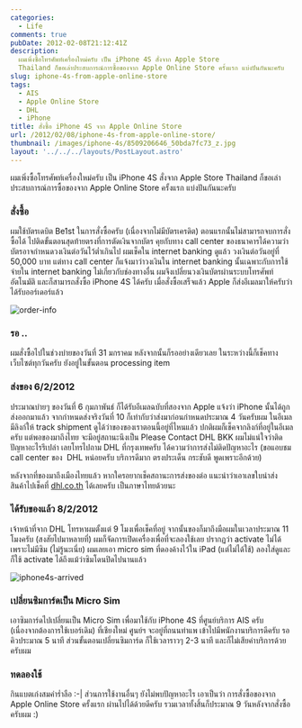 ```yaml
---
categories:
  - Life
comments: true
pubDate: 2012-02-08T21:12:41Z
description:
  ผมเพิ่งซื้อโทรศัพท์เครื่องใหม่ครับ เป็น iPhone 4S สั่งจาก Apple Store
  Thailand ก็ขอเล่าประสบการณ์การซื้อของจาก Apple Online Store ครั้งแรก แบ่งปันกันนะครับ
slug: iphone-4s-from-apple-online-store
tags:
  - AIS
  - Apple Online Store
  - DHL
  - iPhone
title: สั่งซื้อ iPhone 4S จาก Apple Online Store
url: /2012/02/08/iphone-4s-from-apple-online-store/
thumbnail: /images/iphone-4s/8509206646_50bda7fc73_z.jpg
layout: '../../../layouts/PostLayout.astro'
---
```


ผมเพิ่งซื้อโทรศัพท์เครื่องใหม่ครับ เป็น iPhone 4S สั่งจาก Apple Store Thailand ก็ขอเล่าประสบการณ์การซื้อของจาก Apple Online Store ครั้งแรก แบ่งปันกันนะครับ

### สั่งซื้อ

ผมใช้บัตรเดบิต Be1st ในการสั่งซื้อครับ (เนื่องจากไม่มีบัตรเครดิต) ตอนแรกนั้นไม่สามารถจบการสั่งซื้อได้ ไปติดขั้นตอนสุดท้ายตรงที่การตัดเงินจากบัตร คุยกับทาง call center ของธนาคารได้ความว่า บัตรอาจกำหนดวงเงินต่อวันไว้ต่ำเกินไป ผมเช็คใน internet banking ดูแล้ว วงเงินต่อวันอยู่ที่ 50,000 บาท แต่ทาง call center ก็แจ้งมาว่าวงเงินใน internet banking นั้นเฉพาะกับการใช้จ่ายใน internet banking ไม่เกี่ยวกับช่องทางอื่น ผมจึงเปลี่ยนวงเงินบัตรผ่านระบบโทรศัพท์อัตโนมัติ และก็สามารถสั่งซื้อ iPhone 4S ได้ครับ เมื่อสั่งซื้อเสร็จแล้ว Apple ก็ส่งอีเมลมาให้ครับว่าได้รับออร์เดอร์แล้ว

![order-info](/images/iphone-4s/8509202756_971741b7ee_z.jpg)

### รอ ..

ผมสั่งซื้อไปในช่วงบ่ายของวันที่ 31 มกราคม หลังจากนั้นก็รออย่างเดียวเลย ในระหว่างนี้ก็เช็คทางเว็บไซต์ทุกวันครับ ยังอยู่ในขั้นตอน processing item

### ส่งของ 6/2/2012

ประมาณบ่ายๆ ของวันที่ 6 กุมภาพันธ์ ก็ได้รับอีเมลฉบับที่สองจาก Apple แจ้งว่า iPhone นั้นได้ถูกส่งออกมาแล้ว จากกำหนดส่งจริงวันที่ 10 ก็เท่ากับว่าส่งมาก่อนกำหนดประมาณ 4 วันครับผม ในอีเมลมีลิงก์ให้ track shipment ดูได้ว่าของของเราตอนนี้อยู่ที่ไหนแล้ว ปกติผมก็เช็คจากลิงก์ที่อยู่ในอีเมลครับ แต่พอของมาถึงไทย จะมีอยู่สถานะนึงเป็น Please Contact DHL BKK ผมไม่แน่ใจว่าติดปัญหาอะไรรึเปล่า เลยโทรไปถาม DHL ที่กรุงเทพครับ ได้ความว่าการส่งไม่ติดปัญหาอะไร (ขอแอบชม call center ของ  DHL หน่อยครับ บริการดีมาก ตรงประเด็น กระชับดี พูดเพราะอีกด้วย)

หลังจากที่ของมาถึงเมืองไทยแล้ว หากใครอยากเช็คสถานะการส่งของต่อ แนะนำว่าเอาเลขใบนำส่งสินค้าไปเช็คที่ [dhl.co.th](https://www.dhl.co.th) ได้เลยครับ เป็นภาษาไทยด้วยนะ

### ได้รับของแล้ว 8/2/2012

เจ้าหน้าที่จาก DHL โทรหาผมตั้งแต่ 9 โมงเพื่อเช็คที่อยู่ จากนั้นของก็มาถึงมือผมในเวลาประมาณ 11 โมงครับ (สงสัยไปมาหลายที่) ผมก็จัดการเปิดเครื่องเพื่อที่จะลองใช้เลย ปรากฏว่า activate ไม่ได้เพราะไม่มีซิม (ไม่รู้นะเนี่ย) ผมเลยเอา micro sim ที่ดองค้างไว้ใน iPad (แต่ไม่ได้ใช้) ลองใส่ดูและก็ใช้ activate ได้ถึงแม้ว่าซิมโดนปิดไปนานแล้ว

![iphone4s-arrived](/images/iphone-4s/8509206646_50bda7fc73_z.jpg)

### เปลี่ยนซิมการ์ดเป็น Micro Sim

เอาซิมการ์ดไปเปลี่ยนเป็น Micro Sim เพื่อมาใช้กับ iPhone 4S ที่ศูนย์บริการ AIS ครับ (เนื่องจากต้องการใช้เบอร์เดิม) ที่เชียงใหม่ ศูนย์ฯ จะอยู่ที่ถนนท่าแพ เข้าไปมีพนักงานบริการดีครับ รอคิวประมาณ 5 นาที ส่วนขั้นตอนเปลี่ยนซิมการ์ด ก็ใช้เวลาราวๆ 2-3 นาที และก็ไม่เสียค่าบริการด้วยครับผม

### ทดลองใช้

กินแบตเก่งสมคำร่ำลือ :-| ส่วนการใช้งานอื่นๆ ยังไม่พบปัญหาอะไร เอาเป็นว่า การสั่งซื้อของจาก Apple Online Store ครั้งแรก ผ่านไปได้ด้วยดีครับ รวมเวลาทั้งสิ้นก็ประมาณ 9 วันหลังจากสั่งซื้อครับผม :)
